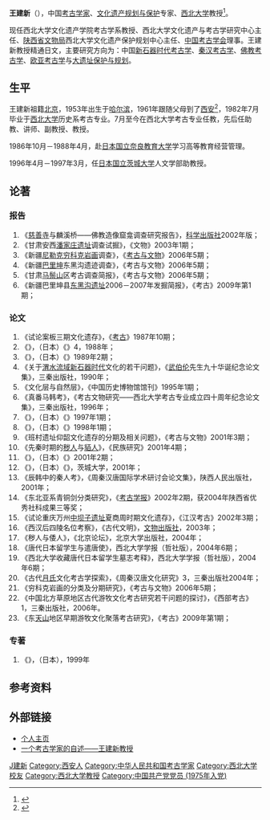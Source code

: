 {{Otheruses|王建新}}
'''王建新'''（{{bd|1953年|6月||catIdx=W王}}），中国[[考古学|考古学家]]、[[文化遗产规划与保护|文化遗产规划与保护]]专家、[[西北大学_(中国)|西北大学]]教授<ref>{{cite web|url=http://news.xinhuanet.com/world/2017-05/04/c_1120918500.htm|title=西北大学教授王建新的丝路考古梦|publisher=[[新华网|新华网]]|date=2017年5月4日|accessdate=2017年6月23日|archive-date=2017年5月4日|archive-url=https://web.archive.org/web/20170504204922/http://news.xinhuanet.com/world/2017-05/04/c_1120918500.htm|dead-url=no}}</ref>。

现任西北大学文化遗产学院考古学系教授、西北大学文化遗产与考古学研究中心主任、[[陕西省文物局|陕西省文物局]]西北大学文化遗产保护规划中心主任、[[中国考古学会|中国考古学会]]理事。王建新教授精通日文，主要研究方向为：中国[[新石器时代考古学|新石器时代考古学]]、[[秦汉考古学|秦汉考古学]]、[[佛教考古学|佛教考古学]]、[[欧亚考古学|欧亚考古学]]与[[大遗址保护与规划|大遗址保护与规划]]。

== 生平 ==
王建新祖籍[[北京|北京]]，1953年出生于[[哈尔滨|哈尔滨]]，1961年跟随父母到了[[西安|西安]]<ref>{{cite web|url=http://www.3023.com/6334/606304564478209.html|title=王建新 填补丝路考古空白的中国人|publisher=《新西部》2016年第8期|date=|accessdate=2017年6月23日}}{{dead link|date=2018年3月 |bot=InternetArchiveBot |fix-attempted=yes }}</ref>，1982年7月毕业于[[西北大学_(中国)|西北大学]]历史系考古专业。7月至今在西北大学考古专业任教，先后任助教、讲师、副教授、教授。

1986年10月－1988年4月，赴[[奈良教育大学|日本国立奈良教育大学]]学习高等教育经营管理。

1996年4月－1997年3月，任[[茨城大学|日本国立茨城大学]]人文学部助教授。

== 论著 ==
=== 报告===
# 《[[慈善寺|慈善寺]]与麟溪桥——佛教造像窟龛调查研究报告》，[[科学出版社|科学出版社]]2002年版；
# 《甘肃安西[[潘家庄遗址|潘家庄遗址]]调查试掘》，《文物》2003年1期；
# 《新疆[[尼勒克|尼勒克]][[穷科克|穷科克]][[岩画|岩画]]调查》，《[[考古与文物|考古与文物]]》2006年5期；
# 《新疆[[巴里坤|巴里坤]]东黑沟遗迹调查》，《考古与文物》2006年5期；
# 《甘肃[[马鬃山|马鬃山]]区考古调查简报》，《考古与文物》2006年5期；
# 《新疆巴里坤县[[东黑沟遗址|东黑沟遗址]]2006－2007年发掘简报》，《考古》2009年第1期；

=== 论文 ===
# 《试论案板三期文化遗存》，《[[考古|考古]]》1987年10期；
# 《{{lang|ja|中国[[先秦|先秦]]時代の昭穆制}}》，（日本）《{{lang|ja|泉屋博古館研究紀要}}》4，1988年；
# 《{{lang|ja|日本古代都城造営の際なぜ大きな古墳を潰したのか}}》，（日本）《{{lang|ja|古代学研究}}》1989年2期；
# 《关于[[渭水流域|渭水流域]][[新石器时代|新石器时代]]文化的若干问题》，《[[武伯伦|武伯伦]]先生九十华诞纪念论文集》，三秦出版社，1990年；
# 《文化层与自然层》，《中国历史博物馆馆刊》1995年1期；
# 《真番马韩考》，《考古文物研究——西北大学考古专业成立四十周年纪念论文集》，三秦出版社，1996年；
# 《{{lang|ja|農耕の起源}}》，（日本）《{{lang|ja|考古学}}》1997年1期；
# 《{{lang|ja|中国の帝王陵と天皇陵}}》，（日本）《{{lang|ja|考古学}}》1998年1期；
# 《班村遗址仰韶文化遗存的分期及相关问题》，《考古与文物》2001年3期；
# 《先秦时期的[[秽人|秽人]]与[[貊人|貊人]]》，《民族研究》2001年4期；
# 《{{lang|ja|銅鐸の起源}}》，（日本）《{{lang|ja|博古研究}}》2001年2期；
# 《{{lang|ja|前漢後四陵についての考察}}》，（日本）《{{lang|ja|日本考古学の基礎的研究}}》，茨城大学，2001年；
# 《辰韩中的秦人考》，《周秦汉唐国际学术研讨会论文集》，陕西人民出版社，2001年；
# 《东北亚系青铜剑分类研究》，《[[考古学报|考古学报]]》2002年2期，获2004年陕西省优秀社科成果三等奖；
# 《试论重庆万州[[中坝子遗址|中坝子遗址]]夏商周时期文化遗存》，《江汉考古》2002年3期；
# 《西汉后四陵名位考察》，《古代文明》，[[文物出版社|文物出版社]]，2003年；
# 《秽人与倭人》，《北京论坛》，北京大学出版社，2004年；
# 《唐代日本留学生与遣唐使》，西北大学学报（哲社版），2004年6期；
# 《西北大学收藏唐代日本留学生墓志考释》，西北大学学报（哲社版），2004年6期；
# 《古代[[月氏|月氏]]文化考古学探索》，《周秦汉唐文化研究》3，三秦出版社2004年；
# 《穷科克岩画的分类及分期研究》，《考古与文物》2006年5期；
# 《中国北方草原地区古代游牧文化考古研究若干问题的探讨》，《西部考古》1，三秦出版社，2006年。
# 《东[[天山|天山]]地区早期游牧文化聚落考古研究》，《考古》2009年第1期；

=== 专著 ===
# 《{{lang|ja|東北アジアの青銅器文化}}》，（日本）{{lang|ja|同成社}}，1999年

==参考资料==
{{Reflist}}

== 外部链接 ==
*[http://mainpage.nwu.edu.cn/unit/uwbxy/index2.php?lx=学院概况&lx1=师资队伍&lx2=考古学系&xh=25 个人主页]{{dead link|date=2018年3月 |bot=InternetArchiveBot |fix-attempted=yes }}
*[http://www.kaogu.cn/cn/kaogurenwu/xuezhefengcai/2015/1127/52192.html 一个考古学家的自述——王建新教授] {{Wayback|url=http://www.kaogu.cn/cn/kaogurenwu/xuezhefengcai/2015/1127/52192.html |date=20161102033402 }}

{{Authority control}}
{{DEFAULTSORT:W}}
[[Category:王姓|J建新]]
[[Category:西安人|Category:西安人]]
[[Category:中华人民共和国考古学家|Category:中华人民共和国考古学家]]
[[Category:西北大学校友|Category:西北大学校友]]
[[Category:西北大学教授|Category:西北大学教授]]
[[Category:中国共产党党员_(1975年入党)|Category:中国共产党党员 (1975年入党)]]